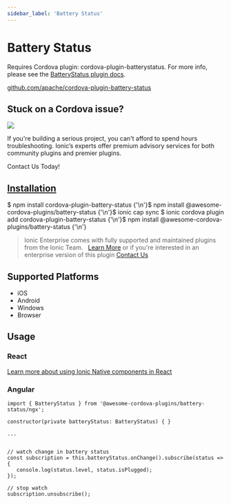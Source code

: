 ```yaml
---
sidebar_label: 'Battery Status'
---
```



# Battery Status

Requires Cordova plugin: cordova-plugin-batterystatus. For more info, please see the [BatteryStatus plugin docs](https://github.com/apache/cordova-plugin-battery-status).

<p>
  <a href="https://github.com/apache/cordova-plugin-battery-status" target="_blank" rel="noopener" className="git-link">github.com/apache/cordova-plugin-battery-status</a>
</p>

<h2>Stuck on a Cordova issue?</h2>
<DocsCard
  className="cordova-ee-card"
  header="Don't waste precious time on plugin issues."
  href="https://ionicframework.com/sales?product_of_interest=Ionic%20Native"
>
  <div>
    <img src="/docs/icons/native-cordova-bot.png" className="cordova-ee-img" />
    <p>If you're building a serious project, you can't afford to spend hours troubleshooting. Ionic’s experts offer premium advisory services for both community plugins and premier plugins.</p>
    <DocsButton className="native-ee-detail">Contact Us Today!</DocsButton>
  </div>
</DocsCard>

<h2 id="installation">
  <a href="#installation">Installation</a>
</h2>
<Tabs
  groupId="runtime"
  defaultValue="Capacitor"
  values={[
    { value: 'Capacitor', label: 'Capacitor' },
    { value: 'Cordova', label: 'Cordova' },
    { value: 'Enterprise', label: 'Enterprise' },
  ]}
>
  <TabItem value="Capacitor">
    <CodeBlock className="language-shell">
      $ npm install cordova-plugin-battery-status {'\n'}$ npm install @awesome-cordova-plugins/battery-status {'\n'}$
      ionic cap sync
    </CodeBlock>
  </TabItem>
  <TabItem value="Cordova">
    <CodeBlock className="language-shell">
      $ ionic cordova plugin add cordova-plugin-battery-status {'\n'}$ npm install
      @awesome-cordova-plugins/battery-status {'\n'}
    </CodeBlock>
  </TabItem>
  <TabItem value="Enterprise">
    <blockquote>
      Ionic Enterprise comes with fully supported and maintained plugins from the Ionic Team. &nbsp;
      <a className="btn" href="https://ionic.io/docs/premier-plugins">Learn More</a> or if you're interested in an enterprise version of this plugin <a className="btn" href="https://ionicframework.com/sales?product_of_interest=Ionic%20Enterprise%20Engine">Contact Us</a>
    </blockquote>
  </TabItem>
</Tabs>

## Supported Platforms

- iOS
- Android
- Windows
- Browser

## Usage

### React

[Learn more about using Ionic Native components in React](../native-community.mdx#react)

### Angular

```tsx
import { BatteryStatus } from '@awesome-cordova-plugins/battery-status/ngx';

constructor(private batteryStatus: BatteryStatus) { }

...


// watch change in battery status
const subscription = this.batteryStatus.onChange().subscribe(status => {
   console.log(status.level, status.isPlugged);
});

// stop watch
subscription.unsubscribe();

```
